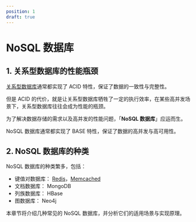 ```yaml
---
position: 1
draft: true
---
```


# NoSQL 数据库

## 1. 关系型数据库的性能瓶颈

[关系型数据库](../database)通常都实现了 ACID 特性，保证了数据的一致性与完整性。

但是 ACID 的代价，就是让关系型数据库牺牲了一定的执行效率，在某些高并发场景下，关系型数据库往往会成为性能的瓶颈。

为了解决数据存储的需求以及高并发的性能问题，「**NoSQL 数据库**」应运而生。

NoSQL 数据库通常都实现了 BASE 特性，保证了数据的高并发与高可用性。

## 2. NoSQL 数据库的种类

NoSQL 数据库的种类繁多，包括：

- 键值对数据库： [Redis](./redis)，[Memcached](./memcached)
- 文档数据库： MongoDB
- 列族数据库： HBase
- 图数据库： Neo4j

本章节将介绍几种常见的 NoSQL 数据库，并分析它们的适用场景与实现原理。
